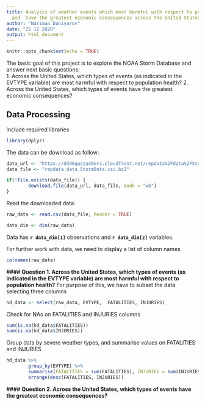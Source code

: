 ```yaml
---
title: Analysis of weather events which most harmful with respect to population health
  and  have the greatest economic consequences across the United States.
author: "Nariman Daniyarov"
date: "25 12 2020"
output: html_document
---
```


```r
knitr::opts_chunk$set(echo = TRUE)
```

The basic goal of this project is to explore the NOAA Storm Database and answer next basic questions:  
1. Across the United States, which types of events (as indicated in the EVTYPE variable) are most harmful with respect to population health?
2. Across the United States, which types of events have the greatest economic consequences?

## Data Processing
Include required libraries
```r
library(dplyr)
```


The data can be download as follow:
```r
data_url <- "https://d396qusza40orc.cloudfront.net/repdata%2Fdata%2FStormData.csv.bz2"
data_file <- "repdata_data_StormData.csv.bz2"

if(!file.exists(data_file)) {
        download.file(data_url, data_file, mode = "wb")
}
```
Read the downloaded data:
```r
raw_data <- read.csv(data_file, header = TRUE)
```
```r
data_dim <- dim(raw_data)
```
Data has **`r data_dim[1]`** observations and **`r data_dim[2]`** variables.  

For further work with data, we need to display a list of column names
```r
colnames(raw_data)
```

**#### Question 1. Across the United States, which types of events (as indicated in the EVTYPE variable) are most harmful with respect to population health?**
For purpose of this, we have to subset the data selecting three columns
```r
hd_data <- select(raw_data, EVTYPE,  FATALITIES, INJURIES)
```
Check for NAs on FATALITIES and INJURIES columns
```r
sum(is.na(hd_data$FATALITIES))
sum(is.na(hd_data$INJURIES))
```
Group data by severe weather types, and summarise values on FATALITIES and INJURIES
```r
hd_data %>% 
        group_by(EVTYPE) %>% 
        summarise(FATALITIES = sum(FATALITIES), INJURIES = sum(INJURIES)) %>% 
        arrange(desc(FATALITIES, INJURIES))
```




**#### Question 2. Across the United States, which types of events have the greatest economic consequences?**